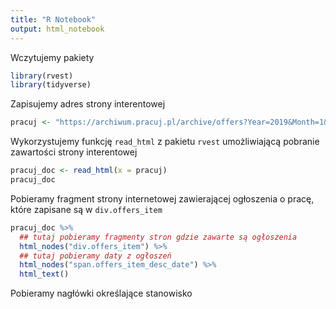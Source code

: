 ```yaml
---
title: "R Notebook"
output: html_notebook
---
```


Wczytujemy pakiety

```r
library(rvest)
library(tidyverse)
```

Zapisujemy adres strony interentowej

```r
pracuj <- "https://archiwum.pracuj.pl/archive/offers?Year=2019&Month=1&PageNumber=1"
```

Wykorzystujemy funkcję `read_html` z pakietu `rvest` umożliwiającą pobranie zawartości strony interentowej

```r
pracuj_doc <- read_html(x = pracuj)
pracuj_doc
```

Pobieramy fragment strony internetowej zawierającej ogłoszenia o pracę, które zapisane są w `div.offers_item`

```r
pracuj_doc %>% 
  ## tutaj pobieramy fragmenty stron gdzie zawarte są ogłoszenia
  html_nodes("div.offers_item") %>%
  ## tutaj pobieramy daty z ogłoszeń
  html_nodes("span.offers_item_desc_date") %>%
  html_text()
```

Pobieramy nagłówki określające stanowisko 


